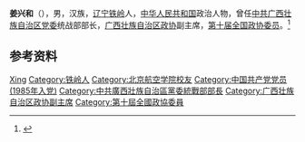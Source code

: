 '''姜兴和'''（{{bd|1946年|9月|}}），男，汉族，[[辽宁|辽宁]][[铁岭|铁岭]]人，[[中华人民共和国|中华人民共和国]]政治人物，曾任[[中共广西壮族自治区党委|中共广西壮族自治区党委]]统战部部长，[[广西壮族自治区政协|广西壮族自治区政协]]副主席，[[第十届全国政协委员|第十届全国政协委员]]。<ref>{{Cite book|title=中华人民共和国职官志|author=何虎生, 李耀东, 向常福主编|publisher=中国社会出版社|year=2003|isbn=9787800883934|location=北京|pages=}}</ref>

== 参考资料 ==
{{reflist}}

{{中国人物小作品}}

{{Authority control}}
{{DEFAULTSORT:Jiang姜}}
[[Category:姜姓|Xing]]
[[Category:铁岭人|Category:铁岭人]]
[[Category:北京航空学院校友|Category:北京航空学院校友]]
[[Category:中国共产党党员_(1985年入党)|Category:中国共产党党员 (1985年入党)]]
[[Category:中共廣西壯族自治區黨委統戰部部長|Category:中共廣西壯族自治區黨委統戰部部長]]
[[Category:广西壮族自治区政协副主席|Category:广西壮族自治区政协副主席]]
[[Category:第十屆全國政協委員|Category:第十屆全國政協委員]]
